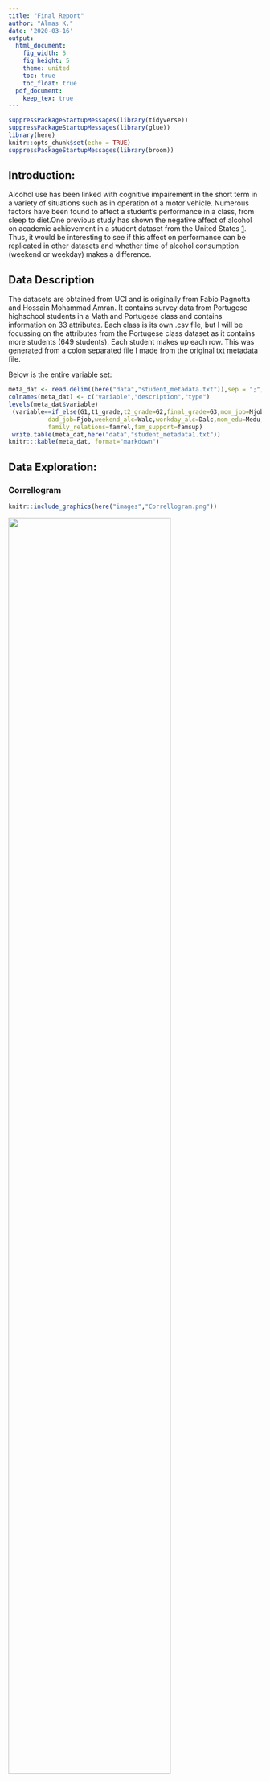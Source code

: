 ```yaml
---
title: "Final Report"
author: "Almas K."
date: '2020-03-16'
output:
  html_document:
    fig_width: 5 
    fig_height: 5 
    theme: united
    toc: true
    toc_float: true
  pdf_document:
    keep_tex: true
---
```

```r
suppressPackageStartupMessages(library(tidyverse))
suppressPackageStartupMessages(library(glue))
library(here)
knitr::opts_chunk$set(echo = TRUE)
suppressPackageStartupMessages(library(broom))
```

## Introduction:

Alcohol use has been linked with cognitive impairement in the short term in a variety of situations such as in operation of a motor vehicle. Numerous factors have been found to affect a student's performance in a class, from sleep to diet.One previous study has shown the negative affect of alcohol on academic achievement in a student dataset from the United States [1](https://www.ncbi.nlm.nih.gov/pmc/articles/PMC3026599/).  Thus, it would be interesting to see if this affect on performance can be replicated in other datasets and whether time of alcohol consumption (weekend or weekday) makes a difference. 
 
## Data Description
The datasets are obtained from UCI  and is originally from Fabio Pagnotta and Hossain Mohammad Amran. It contains survey data from Portugese highschool students in a Math and Portugese class and contains information on 33 attributes. Each class is its own .csv file, but I will be focussing on the attributes from the Portugese class dataset as it contains more students (649 students). Each student makes up each row. 
This was generated from a colon separated file I made from the original txt metadata file.

Below is the entire variable set:

```r
meta_dat <- read.delim((here("data","student_metadata.txt")),sep = ";", header=FALSE)
colnames(meta_dat) <- c("variable","description","type")
levels(meta_dat$variable)
 (variable==if_else(G1,t1_grade,t2_grade=G2,final_grade=G3,mom_job=Mjob,
           dad_job=Fjob,weekend_alc=Walc,workday_alc=Dalc,mom_edu=Medu,dad_edu=Fedu,parent_status=Pstatus,
           family_relations=famrel,fam_support=famsup) 
 write.table(meta_dat,here("data","student_metadata1.txt"))
knitr:::kable(meta_dat, format="markdown")
```

## Data Exploration: 

### Correllogram

```r
knitr::include_graphics(here("images","Correllogram.png"))
```
![](images/Correllogram.png){width=80%}

In this correllogram, we see a variety of factors having an association with final grades . The colour scheme shows all positive correlations as blue, and all negative correlations as red.Term 1 grades(t1_grades) and term 2 grades(t2_grades) having the highest correlation with final_grades makes sense here, as earlier term grades are correlated with later term grades. We will mainly focus on the alcohol (workday and weekend), which show negative correlation.


### Boxplots

Let's look at weekend alcohol and workday alcohol use's spread.

```r
knitr::include_graphics(here("images","Final Grade vs Weekend Alcohol.png"))

```
![](images/Final Grade vs Weekend Alcohol.png){width=80%}\ ![](images/Final Grade vs Workday Alcohol.png){width=80%}


We see differences in the spread from the very low(1) to very high (5) consumption, with a general decrease in the mean as the amount of alcohol consumption increases increases, especially in the workday consumption.

### Density Plots
Let's look at the distribution of grades.

![](images/density_plot_grades.png){width=80%}


The distribution of grades appear to be a bit left skewed. 

#### Other variables that may affect data
Let's look at potential confounding factors like sex of the student, parental status and family support and their spread in average final grades

#####"Potential Confounding factors and grades"

![](images/Final_Grade vs Sex.png){width=80%}\ ![](images/Final Grade vs Maternal Education.png){width=80%} 
![](images/Final Grade vs Parental status.png){width=80%}\ ![](images/Final Grade vs Family Support.png){width=80%} 
![](images/Final Grade vs Health.png){width=80%} 


It doesn't look like there is a huge difference between the grades in males compared to females. Males have a slighly lower average, but overall are similar. This is good because it will not be a huge confound in the data.Also family support and parental status have similar average values. 

## Research Question:

In this analysis, I will use linear regression to determine the relationship between alcohol use, either weekend, weekday (workday) or both and final grades (G3) for students. I chose the final grades as a output variable because it is more resistant to short term effects because it depends on work throughout the term. 


## Plan of Action:

I will remove those with very bad health status (1), as to reduce confounds in the data. My main focus is on the alcohol use categories and final grades, so I will probably ignore the other factors.I will then perform linear regression analysis and plot a regression line using the relevant variables. 

## Methods
I performed a multivariate simple linear regression using the lm package, after removing the very bad health status(1). I used workday alcohol and weekend alcohol as covariates and looked at interaction between these 2 as well. 
```r
lm_model <- readRDS(here("data","lm_model_alc.RDS"))
```


## Results
Let's look at our linear model results.
```r
tidy_lm_model <- tidy(lm_model)
tidy_lm_model
glance(lm_model)
```

The only result that seems to be significant is the workday alcohol with grades. The interaction term is not significant, thus we can point that workday alcohol affects grades as a main effect. There appprea


### Residual Plots:
Let's look at qqplots of the residulat and residual vs fitted plots. 

![](images/residual_plot_qq.png){width=80%}\ ![](images/residual_fitted_plot.png){width=80%}


The residuals do not all fall onto the qqplot and thus are not fully normally distributed. 

## Discussion/Conclusions
The only predictor variable that was significant was workday alcohol which had a negative association with final grades(. This is in line with Balsa et al.'s study, which saw a significant, but small negative association with alcohol and grades, specifically for males. In my case, I did not separate by gender, which could be a future analysis. Also, I think including other covariates like family support in the future would be a good idea. Finally, given the qqplot, it would be best to potentially change the model from a simple linear regression that treats the predictor of alcohol use as a numeric, into a more complex model that treats this predictor as a categorical and uses dummy variables.  
